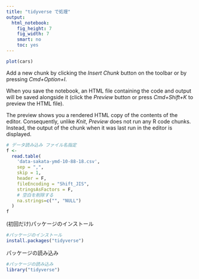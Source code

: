 ```yaml
---
title: "tidyverse で処理"
output: 
  html_notebook: 
    fig_height: 7
    fig_width: 7
    smart: no
    toc: yes
---
```


```r
plot(cars)
```

Add a new chunk by clicking the *Insert Chunk* button on the toolbar or by pressing *Cmd+Option+I*.

When you save the notebook, an HTML file containing the code and output will be saved alongside it (click the *Preview* button or press *Cmd+Shift+K* to preview the HTML file). 

The preview shows you a rendered HTML copy of the contents of the editor. Consequently, unlike *Knit*, *Preview* does not run any R code chunks. Instead, the output of the chunk when it was last run in the editor is displayed.


```r
# データ読み込み ファイル名指定
f <-
  read.table(
    'data-sakata-ymd-10-88-18.csv',
    sep = ",",
    skip = 1,
    header = F,
    fileEncoding = "Shift_JIS",
    stringsAsFactors = F,
    # 空白を削除する
    na.strings=c("", "NULL")
  )
f
```

(初回だけ)パッケージのインストール
```r
#パッケージのインストール
install.packages("tidyverse")

```

パッケージの読み込み
```r
#パッケージの読み込み
library("tidyverse")

```

